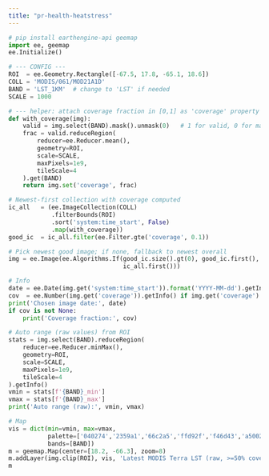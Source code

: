 ```yaml
---
title: "pr-health-heatstress"
---
```


```python
# pip install earthengine-api geemap
import ee, geemap
ee.Initialize()

# --- CONFIG ---
ROI  = ee.Geometry.Rectangle([-67.5, 17.8, -65.1, 18.6])
COLL = 'MODIS/061/MOD21A1D'
BAND = 'LST_1KM'  # change to 'LST' if needed
SCALE = 1000

# --- helper: attach coverage fraction in [0,1] as 'coverage' property ---
def with_coverage(img):
    valid = img.select(BAND).mask().unmask(0)   # 1 for valid, 0 for masked
    frac = valid.reduceRegion(
        reducer=ee.Reducer.mean(),
        geometry=ROI,
        scale=SCALE,
        maxPixels=1e9,
        tileScale=4
    ).get(BAND)
    return img.set('coverage', frac)

# Newest-first collection with coverage computed
ic_all   = (ee.ImageCollection(COLL)
            .filterBounds(ROI)
            .sort('system:time_start', False)
            .map(with_coverage))
good_ic  = ic_all.filter(ee.Filter.gte('coverage', 0.1))

# Pick newest good image; if none, fallback to newest overall
img = ee.Image(ee.Algorithms.If(good_ic.size().gt(0), good_ic.first(),
                                ic_all.first()))

# Info
date = ee.Date(img.get('system:time_start')).format('YYYY-MM-dd').getInfo()
cov  = ee.Number(img.get('coverage')).getInfo() if img.get('coverage') else None
print('Chosen image date:', date)
if cov is not None:
    print('Coverage fraction:', cov)

# Auto range (raw values) from ROI
stats = img.select(BAND).reduceRegion(
    reducer=ee.Reducer.minMax(),
    geometry=ROI,
    scale=SCALE,
    maxPixels=1e9,
    tileScale=4
).getInfo()
vmin = stats[f'{BAND}_min']
vmax = stats[f'{BAND}_max']
print('Auto range (raw):', vmin, vmax)

# Map
vis = dict(min=vmin, max=vmax,
           palette=['040274','2359a1','66c2a5','ffd92f','f46d43','a50026'],
           bands=[BAND])
m = geemap.Map(center=[18.2, -66.3], zoom=8)
m.addLayer(img.clip(ROI), vis, 'Latest MODIS Terra LST (raw, >=50% coverage)')
m

```